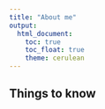 ```yaml
---
title: "About me"
output: 
  html_document:
    toc: true
    toc_float: true
    theme: cerulean
---
```


## Things to know 
